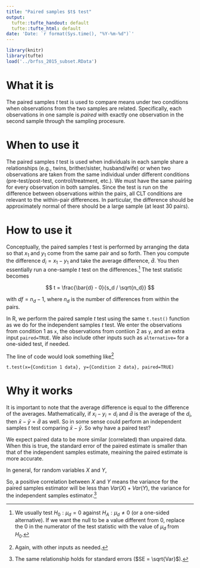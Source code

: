 ```yaml
---
title: "Paired samples $t$ test"
output:
  tufte::tufte_handout: default
  tufte::tufte_html: default
date: 'Date: `r format(Sys.time(), "%Y-%m-%d")`'
---
```


```r
library(knitr)
library(tufte)
load('../brfss_2015_subset.RData')
```

# What it is

The paired samples $t$ test is used to compare means under two conditions when observations from the two samples are related. Specifically, each observations in one sample is *paired* with exactly one observation in the second sample through the sampling procesure.


# When to use it

The paired samples $t$ test is used when individuals in each sample share a relationships (e.g., twins, brither/sister, husband/wife) or when two observations are taken from the same individual under different conditions (pre-test/post-test, control/treatment, etc.). We must have the same pairing for every observation in both samples. Since the test is run on the difference between observations within the pairs, all CLT conditions are relevant to the within-pair differences. In particular, the difference should be approximately normal of there should be a large sample (at least 30 pairs).


# How to use it

Conceptually, the paired samples $t$ test is performed by arranging the data so that $x_1$ and $y_1$ come from the same pair and so forth. Then you compute the difference $d_i = x_1 - y_1$ and take the average difference, $\bar{d}$. You then essentially run a one-sample $t$ test on the differences.^[We usually test $H_0: \mu_d = 0$ against $H_A: \mu_d \neq 0$ (or a one-sided alternative). If we want the null to be a value different from 0, replace the 0 in the numerator of the test statistic with the value of $\mu_d$ from $H_0$.] The test statistic becomes

$$
t = \frac{\bar{d} - 0}{s_d / \sqrt{n_d}}
$$

with $df = n_d - 1$, where $n_d$ is the number of differences from within the pairs.

In R, we perform the paired sample $t$ test using the same `t.test()` function as we do for the independent samples $t$ test. We enter the observations from condition 1 as `x`, the observations from contiion 2 as `y`, and an extra input `paired=TRUE`. We also include other inputs such as `alternative=` for a one-sided test, if needed.

The line of code would look something like^[Again, with other inputs as needed.]

```
t.test(x={Condition 1 data}, y={Condition 2 data}, paired=TRUE)
```


# Why it works

It is important to note that the average difference is equal to the difference of the averages. Mathematically, if $x_i - y_i = d_i$ and $\bar{d}$ is the average of the $d_i$, then $\bar{x} - \bar{y} = \bar{d}$ as well. So in some sense could perform an independent samples $t$ test comparing $\bar{x} - \bar{y}$. So why have a paired test?

We expect paired data to be more similar (correlated) than unpaired data. When this is true, the standard error of the paired estimate is smaller than that of the independent samples estimate, meaining the paired estimate is more accurate.

In general, for random variables $X$ and $Y$, 

\begin{align*}
Var(X - Y) & = Var(X) + Var(Y) - 2Cov(X, Y) \\
  & = Var(X) + Var(Y) - 2\sqrt{Var(X)Var(Y)}\cdot Cor(X,Y)
\end{align*}

So, a positive correlation between $X$ and $Y$ means the variance for the paired samples estimator will be less than $Var(X) + Var(Y)$, the variance for the independent samples estimator.^[The same relationship holds for standard errors ($SE = \sqrt{Var}$).]